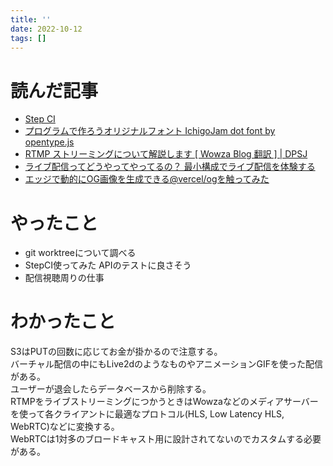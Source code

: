 ```yaml
---
title: ''
date: 2022-10-12
tags: []
---
```


# 読んだ記事
- [Step CI](https://stepci.com/)
- [プログラムで作ろうオリジナルフォント IchigoJam dot font by opentype.js](https://fukuno.jig.jp/3730)
- [RTMP ストリーミングについて解説します \[ Wowza Blog 翻訳 \] | DPSJ](https://www.dpsj.co.jp/tech-articles/wowza-blog-rtmp)
- [ライブ配信ってどうやってやってるの？ 最小構成でライブ配信を体験する](https://zenn.dev/gakin/articles/live-streaming-demo)
- [エッジで動的にOG画像を生成できる@vercel/ogを触ってみた](https://zenn.dev/monicle/articles/f02e4a12da960b)

# やったこと
- git worktreeについて調べる
- StepCI使ってみた APIのテストに良さそう
- 配信視聴周りの仕事

# わかったこと
S3はPUTの回数に応じてお金が掛かるので注意する。  
バーチャル配信の中にもLive2dのようなものやアニメーションGIFを使った配信がある。  
ユーザーが退会したらデータベースから削除する。  
RTMPをライブストリーミングにつかうときはWowzaなどのメディアサーバーを使って各クライアントに最適なプロトコル(HLS, Low Latency HLS, WebRTC)などに変換する。  
WebRTCは1対多のブロードキャスト用に設計されてないのでカスタムする必要がある。  

